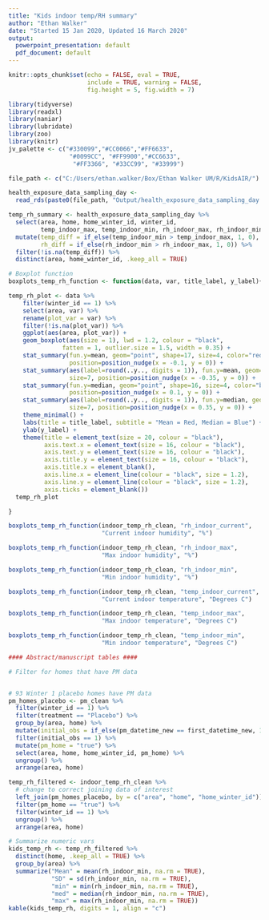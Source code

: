 ```yaml
---
title: "Kids indoor temp/RH summary"
author: "Ethan Walker"
date: "Started 15 Jan 2020, Updated 16 March 2020"
output:
  powerpoint_presentation: default
  pdf_document: default
---
```


```r
knitr::opts_chunk$set(echo = FALSE, eval = TRUE, 
                      include = TRUE, warning = FALSE,
                      fig.height = 5, fig.width = 7)
```

```r
library(tidyverse)
library(readxl)
library(naniar)
library(lubridate)
library(zoo)
library(knitr)
jv_palette <- c("#330099","#CC0066","#FF6633", 
                 "#0099CC", "#FF9900","#CC6633",
                  "#FF3366", "#33CC99", "#33999")
```

```r
file_path <- c("C:/Users/ethan.walker/Box/Ethan Walker UM/R/KidsAIR/")

health_exposure_data_sampling_day <- 
  read_rds(paste0(file_path, "Output/health_exposure_data_sampling_day.rds"))
```

```r
temp_rh_summary <- health_exposure_data_sampling_day %>%
  select(area, home, home_winter_id, winter_id, 
         temp_indoor_max, temp_indoor_min, rh_indoor_max, rh_indoor_min) %>% 
  mutate(temp_diff = if_else(temp_indoor_min > temp_indoor_max, 1, 0),
         rh_diff = if_else(rh_indoor_min > rh_indoor_max, 1, 0)) %>% 
  filter(!is.na(temp_diff)) %>% 
  distinct(area, home_winter_id, .keep_all = TRUE)
```


```r
# Boxplot function
boxplots_temp_rh_function <- function(data, var, title_label, y_label){

temp_rh_plot <- data %>% 
    filter(winter_id == 1) %>% 
    select(area, var) %>% 
    rename(plot_var = var) %>% 
    filter(!is.na(plot_var)) %>% 
    ggplot(aes(area, plot_var)) +
    geom_boxplot(aes(size = 1), lwd = 1.2, colour = "black", 
               fatten = 1, outlier.size = 1.5, width = 0.35) +
    stat_summary(fun.y=mean, geom="point", shape=17, size=4, color="red",
                 position=position_nudge(x = -0.1, y = 0)) +
    stat_summary(aes(label=round(..y.., digits = 1)), fun.y=mean, geom="text", 
                 size=7, position=position_nudge(x = -0.35, y = 0)) +
    stat_summary(fun.y=median, geom="point", shape=16, size=4, color="blue",
                 position=position_nudge(x = 0.1, y = 0)) +
    stat_summary(aes(label=round(..y.., digits = 1)), fun.y=median, geom="text", 
                 size=7, position=position_nudge(x = 0.35, y = 0)) +
    theme_minimal() +
    labs(title = title_label, subtitle = "Mean = Red, Median = Blue") +
    ylab(y_label) +
    theme(title = element_text(size = 20, colour = "black"),
          axis.text.x = element_text(size = 16, colour = "black"),
          axis.text.y = element_text(size = 16, colour = "black"),
          axis.title.y = element_text(size = 16, colour = "black"),
          axis.title.x = element_blank(),
          axis.line.x = element_line(colour = "black", size = 1.2), 
          axis.line.y = element_line(colour = "black", size = 1.2), 
          axis.ticks = element_blank()) 
  temp_rh_plot

}
```

```r
boxplots_temp_rh_function(indoor_temp_rh_clean, "rh_indoor_current", 
                          "Current indoor humidity", "%")
```

```r
boxplots_temp_rh_function(indoor_temp_rh_clean, "rh_indoor_max", 
                          "Max indoor humidity", "%")
```

```r
boxplots_temp_rh_function(indoor_temp_rh_clean, "rh_indoor_min", 
                          "Min indoor humidity", "%")
```

```r
boxplots_temp_rh_function(indoor_temp_rh_clean, "temp_indoor_current", 
                          "Current indoor temperature", "Degrees C")
```

```r
boxplots_temp_rh_function(indoor_temp_rh_clean, "temp_indoor_max", 
                          "Max indoor temperature", "Degrees C")
```

```r
boxplots_temp_rh_function(indoor_temp_rh_clean, "temp_indoor_min", 
                          "Min indoor temperature", "Degrees C")
```



```r
#### Abstract/manuscript tables ####

# Filter for homes that have PM data


# 93 Winter 1 placebo homes have PM data
pm_homes_placebo <- pm_clean %>% 
  filter(winter_id == 1) %>% 
  filter(treatment == "Placebo") %>% 
  group_by(area, home) %>% 
  mutate(initial_obs = if_else(pm_datetime_new == first_datetime_new, 1, 0)) %>% 
  filter(initial_obs == 1) %>% 
  mutate(pm_home = "true") %>% 
  select(area, home, home_winter_id, pm_home) %>% 
  ungroup() %>% 
  arrange(area, home)

temp_rh_filtered <- indoor_temp_rh_clean %>% 
  # change to correct joining data of interest
  left_join(pm_homes_placebo, by = c("area", "home", "home_winter_id")) %>% 
  filter(pm_home == "true") %>% 
  filter(winter_id == 1) %>% 
  ungroup() %>% 
  arrange(area, home)
```


```r
# Summarize numeric vars
kids_temp_rh <- temp_rh_filtered %>%  
  distinct(home, .keep_all = TRUE) %>%  
  group_by(area) %>% 
  summarize("Mean" = mean(rh_indoor_min, na.rm = TRUE), 
            "SD" = sd(rh_indoor_min, na.rm = TRUE),
            "min" = min(rh_indoor_min, na.rm = TRUE), 
            "med" = median(rh_indoor_min, na.rm = TRUE), 
            "max" = max(rh_indoor_min, na.rm = TRUE))
kable(kids_temp_rh, digits = 1, align = "c")

```

